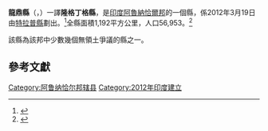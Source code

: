 {{Infobox India district
|Name = 龍鼎
|Local = Longding district
|State = 阿鲁纳恰尔邦
|Division = 
|HQ = {{link-en|龍鼎鎮|Longding|龍鼎}}
|Map = 
|Coordinates = 
|Area = 
|Population = 
|Year = 2011
|Density = 
|Urban =
|Literacy = 
|SexRatio = 
|Collector =
|Tehsils =
|LokSabha = 
|Assembly = 
|Highways = 
|Rain=
|Website = http://longding.nic.in/
}}
'''龍鼎縣'''（{{lang-en|Longding district}}，{{IPA|lɒŋˈdɪŋ}}）一譯'''隆格丁格縣'''，是[[印度|印度]][[阿魯納恰爾邦|阿魯納恰爾邦]]的一個縣，係2012年3月19日由[[特拉普縣|特拉普縣]]劃出。<ref>{{cite web|1=|title=DISTRICT LONGDING: History|url=https://longding.nic.in/history/|website=longding.nic.in|date=2020-11-14|access-date=2020-11-14|archive-date=2020-11-15|archive-url=https://web.archive.org/web/20201115142303/https://longding.nic.in/history/|dead-url=no}}</ref>全縣面積1,192平方公里，人口56,953。<ref>{{cite web|1=|title=DISTRICT LONGDING: Demography|url=https://longding.nic.in/demography/|website=longding.nic.in|date=2020-11-14|access-date=2020-11-14|archive-date=2020-11-16|archive-url=https://web.archive.org/web/20201116021553/https://longding.nic.in/demography/|dead-url=no}}</ref>

該縣為該邦中少數幾個無領土爭議的縣之一。

==參考文獻==
{{reflist}}

{{Arunachal Pradesh}}
{{India-geo-stub}}
[[Category:阿鲁纳恰尔邦辖县|Category:阿鲁纳恰尔邦辖县]]
[[Category:2012年印度建立|Category:2012年印度建立]]
